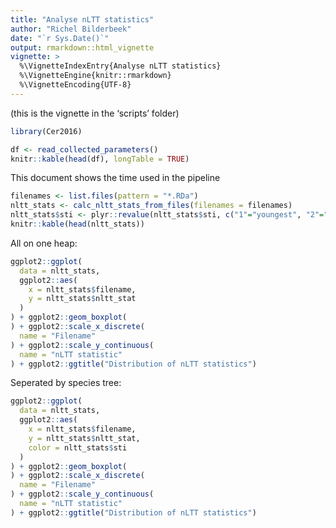 ```yaml
---
title: "Analyse nLTT statistics"
author: "Richel Bilderbeek"
date: "`r Sys.Date()`"
output: rmarkdown::html_vignette
vignette: >
  %\VignetteIndexEntry{Analyse nLTT statistics}
  %\VignetteEngine{knitr::rmarkdown}
  %\VignetteEncoding{UTF-8}
---
```


(this is the vignette in the 'scripts' folder)

```r
library(Cer2016)
```

```r
df <- read_collected_parameters()
knitr::kable(head(df), longTable = TRUE)
```

This document shows the time used in the pipeline

```r
filenames <- list.files(pattern = "*.RDa")
nltt_stats <- calc_nltt_stats_from_files(filenames = filenames)
nltt_stats$sti <- plyr::revalue(nltt_stats$sti, c("1"="youngest", "2"="oldest"))
knitr::kable(head(nltt_stats))
```

All on one heap:

```r
ggplot2::ggplot(
  data = nltt_stats,
  ggplot2::aes(
    x = nltt_stats$filename,
    y = nltt_stats$nltt_stat
  )
) + ggplot2::geom_boxplot(
) + ggplot2::scale_x_discrete(
  name = "Filename"
) + ggplot2::scale_y_continuous(
  name = "nLTT statistic"
) + ggplot2::ggtitle("Distribution of nLTT statistics")

```

Seperated by species tree:

```r
ggplot2::ggplot(
  data = nltt_stats,
  ggplot2::aes(
    x = nltt_stats$filename,
    y = nltt_stats$nltt_stat,
    color = nltt_stats$sti
  )
) + ggplot2::geom_boxplot(
) + ggplot2::scale_x_discrete(
  name = "Filename"
) + ggplot2::scale_y_continuous(
  name = "nLTT statistic"
) + ggplot2::ggtitle("Distribution of nLTT statistics")

```
